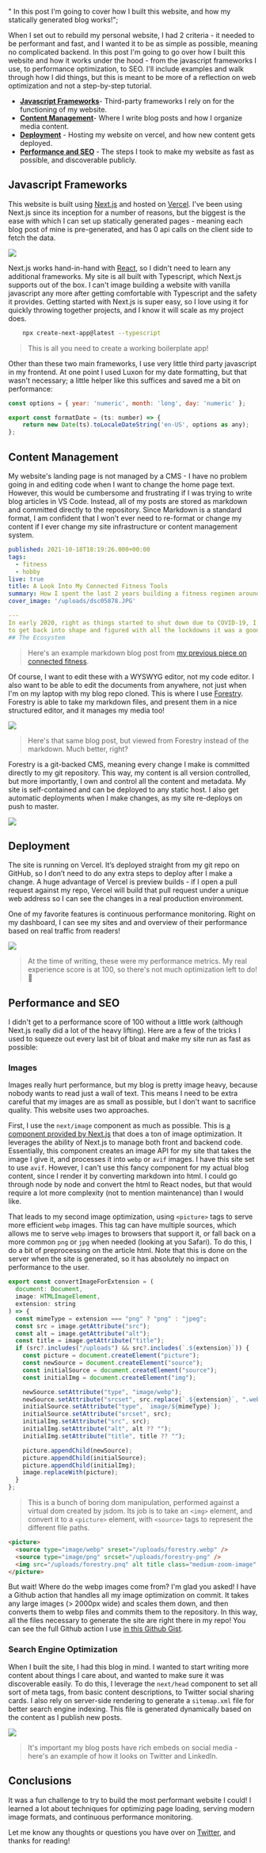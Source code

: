   " In this post I'm going to cover how I built this website, and how my statically generated blog works!";

When I set out to rebuild my personal website, I had 2 criteria - it needed to be performant and fast, and I wanted it to be as simple as possible, meaning no complicated backend. In this post I'm going to go over how I built this website and how it works under the hood - from the javascript frameworks I use, to performance optimization, to SEO. I'll include examples and walk through how I did things, but this is meant to be more of a reflection on web optimization and not a step-by-step tutorial.

- [**Javascript Frameworks**](#javascriptframeworks 'Javascript Frameworks')- Third-party frameworks I rely on for the functioning of my website.
- [**Content Management**](#contentmanagement 'Content Management')- Where I write blog posts and how I organize media content.
- [**Deployment**](#deployment 'Deployment') - Hosting my website on vercel, and how new content gets deployed.
- [**Performance and SEO**](#performanceandseo 'Performance and SEO') - The steps I took to make my website as fast as possible, and discoverable publicly.

## Javascript Frameworks

This website is built using [Next.js](https://nextjs.org/ 'Next.js ') and hosted on [Vercel](https://vercel.com/ 'Vercel'). I've been using Next.js since its inception for a number of reasons, but the biggest is the ease with which I can set up statically generated pages - meaning each blog post of mine is pre-generated, and has 0 api calls on the client side to fetch the data.

![](static-blog-post:image-1.png)

Next.js works hand-in-hand with [React](https://reactjs.org/ 'React'), so I didn't need to learn any additional frameworks. My site is all built with Typescript, which Next.js supports out of the box. I can't image building a website with vanilla javascript any more after getting comfortable with Typescript and the safety it provides. Getting started with Next.js is super easy, so I love using it for quickly throwing together projects, and I know it will scale as my project does.

```bash
    npx create-next-app@latest --typescript
```

> This is all you need to create a working boilerplate app!

Other than these two main frameworks, I use very little third party javascript in my frontend. At one point I used Luxon for my date formatting, but that wasn't necessary; a little helper like this suffices and saved me a bit on performance:

```javascript
const options = { year: 'numeric', month: 'long', day: 'numeric' };

export const formatDate = (ts: number) => {
    return new Date(ts).toLocaleDateString('en-US', options as any);
};
```

## Content Management

My website's landing page is not managed by a CMS - I have no problem going in and editing code when I want to change the home page text. However, this would be cumbersome and frustrating if I was trying to write blog articles in VS Code. Instead, all of my posts are stored as markdown and committed directly to the repository. Since Markdown is a standard format, I am confident that I won't ever need to re-format or change my content if I ever change my site infrastructure or content management system.

```yml
published: 2021-10-18T18:19:26.000+00:00
tags:
  - fitness
  - hobby
live: true
title: A Look Into My Connected Fitness Tools
summary: How I spent the last 2 years building a fitness regimen around "smart" fitness technology
cover_image: '/uploads/dsc05878.JPG'

---
In early 2020, right as things started to shut down due to COVID-19, I decided I wanted
to get back into shape and figured with all the lockdowns it was a good time to start.
## The Ecosystem
```

> Here's an example markdown blog post from [my previous piece on connected fitness](https://keegandonley.com/blog/my-approach-to-connected-fitness 'My Approach to Connected Fitness').

Of course, I want to edit these with a WYSWYG editor, not my code editor. I also want to be able to edit the documents from anywhere, not just when I'm on my laptop with my blog repo cloned. This is where I use [Forestry](https://forestry.io 'Forestry'). Forestry is able to take my markdown files, and present them in a nice structured editor, and it manages my media too!

![](static-blog-post:image-3.png)

> Here's that same blog post, but viewed from Forestry instead of the markdown. Much better, right?

Forestry is a git-backed CMS, meaning every change I make is committed directly to my git repository. This way, my content is all version controlled, but more importantly, I own and control all the content and metadata. My site is self-contained and can be deployed to any static host. I also get automatic deployments when I make changes, as my site re-deploys on push to master.

![](static-blog-post:image-4.png?tiny)

## Deployment

The site is running on Vercel. It’s deployed straight from my git repo on GitHub, so I don’t need to do any extra steps to deploy after I make a change. A huge advantage of Vercel is preview builds - if I open a pull request against my repo, Vercel will build that pull request under a unique web address so I can see the changes in a real production environment.

One of my favorite features is continuous performance monitoring. Right on my dashboard, I can see my sites and and overview of their performance based on real traffic from readers!

![](static-blog-post:image-5.png)

> At the time of writing, these were my performance metrics. My real experience score is at 100, so there's not much optimization left to do! 🥳

## Performance and SEO

I didn't get to a performance score of 100 without a little work (although Next.js really did a lot of the heavy lifting). Here are a few of the tricks I used to squeeze out every last bit of bloat and make my site run as fast as possible:

### Images

Images really hurt performance, but my blog is pretty image heavy, because nobody wants to read just a wall of text. This means I need to be extra careful that my images are as small as possible, but I don't want to sacrifice quality. This website uses two approaches.

First, I use the `next/image` component as much as possible. This is [a component provided by Next.js](https://nextjs.org/docs/api-reference/next/image 'next/link') that does a ton of image optimization. It leverages the ability of Next.js to manage both front and backend code. Essentially, this component creates an image API for my site that takes the image I give it, and processes it into `webp` or `avif` images. I have this site set to use `avif`. However, I can't use this fancy component for my actual blog content, since I render it by converting markdown into html. I could go through node by node and convert the html to React nodes, but that would require a lot more complexity (not to mention maintenance) than I would like.

That leads to my second image optimization, using `<picture>` tags to serve more efficient `webp` images. This tag can have multiple sources, which allows me to serve `webp` images to browsers that support it, or fall back on a more common `png` or `jpg` when needed (looking at you Safari). To do this, I do a bit of preprocessing on the article html. Note that this is done on the server when the site is generated, so it has absolutely no impact on performance to the user.

```javascript
export const convertImageForExtension = (
  document: Document,
  image: HTMLImageElement,
  extension: string
) => {
  const mimeType = extension === "png" ? "png" : "jpeg";
  const src = image.getAttribute("src");
  const alt = image.getAttribute("alt");
  const title = image.getAttribute("title");
  if (src?.includes("/uploads") && src?.includes(`.${extension}`)) {
    const picture = document.createElement("picture");
    const newSource = document.createElement("source");
    const initialSource = document.createElement("source");
    const initialImg = document.createElement("img");

    newSource.setAttribute("type", "image/webp");
    newSource.setAttribute("srcset", src.replace(`.${extension}`, ".webp"));
    initialSource.setAttribute("type", `image/${mimeType}`);
    initialSource.setAttribute("srcset", src);
    initialImg.setAttribute("src", src);
    initialImg.setAttribute("alt", alt ?? "");
    initialImg.setAttribute("title", title ?? "");

    picture.appendChild(newSource);
    picture.appendChild(initialSource);
    picture.appendChild(initialImg);
    image.replaceWith(picture);
  }
};
```

> This is a bunch of boring dom manipulation, performed against a virtual dom created by jsdom. Its job is to take an `<img>` element, and convert it to a `<picture>` element, with `<source>` tags to represent the different file paths.

```html
<picture>
  <source type="image/webp" sreset="/uploads/forestry.webp" />
  <source type="image/png" srcset="/uploads/forestry-png" />
  <img src="/uploads/forestry.pnq" alt title class="medium-zoom-image" />
</picture>
```

But wait! Where do the webp images come from? I'm glad you asked! I have a Github action that handles all my image optimization on commit. It takes any large images (> 2000px wide) and scales them down, and then converts them to webp files and commits them to the repository. In this way, all the files necessary to generate the site are right there in my repo! You can see the full Github action I use [in this Github Gist](https://gist.github.com/keegandonley/ddbb42448c650fc1b42ff22b1482fc70 'Github Image Action').

### Search Engine Optimization

When I built the site, I had this blog in mind. I wanted to start writing more content about things I care about, and wanted to make sure it was discoverable easily. To do this, I leverage the `next/head` component to set all sort of meta tags, from basic content descriptions, to Twitter social sharing cards. I also rely on server-side rendering to generate a `sitemap.xml` file for better search engine indexing. This file is generated dynamically based on the content as I publish new posts.

![](static-blog-post:image-7.png)

> It's important my blog posts have rich embeds on social media - here's an example of how it looks on Twitter and LinkedIn.

## Conclusions

It was a fun challenge to try to build the most performant website I could! I learned a lot about techniques for optimizing page loading, serving modern image formats, and continuous performance monitoring.

Let me know any thoughts or questions you have over on [Twitter](https://twitter.com/keegandonley 'Twitter Profile'), and thanks for reading!
